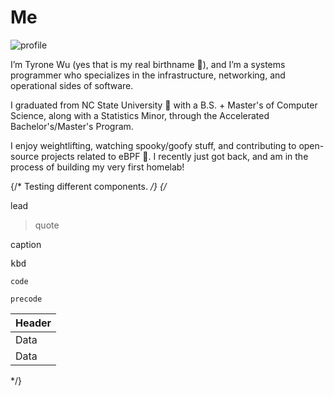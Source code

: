 

# Me

<Image class="!my-0 w-40 md:w-59" src={profile} alt="profile" loading="eager" />

I’m Tyrone Wu (yes that is my real birthname 🫠), and I’m a systems programmer who specializes in the infrastructure, networking, and operational sides of software.

I graduated from NC State University 🐺 with a B.S. + Master's of Computer Science, along with a Statistics Minor, through the Accelerated Bachelor's/Master's Program.

I enjoy weightlifting, watching spooky/goofy stuff, and contributing to open-source projects related to eBPF 🐝. I recently just got back, and am in the process of building my very first homelab!

{/* Testing different components. */}
{/* <div class="lead">lead</div>

<blockquote>quote</blockquote>

<figcaption>caption</figcaption>

<kbd>kbd</kbd>

<code>code</code>

<pre>
<code>precode</code>
</pre>

<table>
  <thead>
    <tr><th>Header</th></tr>
  </thead>
  <tbody>
    <tr><td>Data</td></tr>
    <tr><td>Data</td></tr>
  </tbody>
</table> */}
